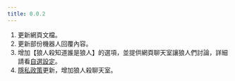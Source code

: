 ```yaml
---
title: 0.0.2
---
```


1. 更新網頁文檔。
2. 更新部份機器人回覆內容。
3. 增加【狼人殺知道誰是狼人】的選項，並提供網頁聊天室讓狼人們討論，詳細請看[自選設定](/docs/werewolf/settings)。
4. [隱私政策](/privacy)更新，增加狼人殺聊天室。
